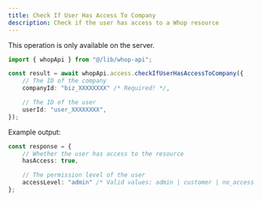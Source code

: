 ```yaml
---
title: Check If User Has Access To Company
description: Check if the user has access to a Whop resource
---
```

<Note>This operation is only available on the server.</Note>
```typescript
import { whopApi } from "@/lib/whop-api";

const result = await whopApi.access.checkIfUserHasAccessToCompany({
	// The ID of the company
	companyId: "biz_XXXXXXXX" /* Required! */,

	// The ID of the user
	userId: "user_XXXXXXXX",
});

```

Example output:

```typescript
const response = {
	// Whether the user has access to the resource
	hasAccess: true,

	// The permission level of the user
	accessLevel: "admin" /* Valid values: admin | customer | no_access */,
};

```
